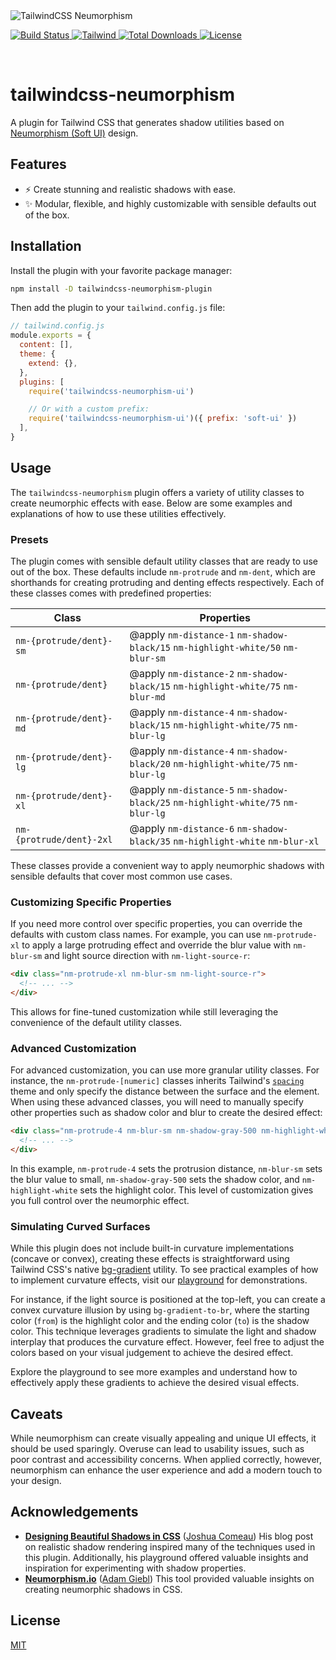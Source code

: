 

<Meta title="Introduction" />

<img src={Thumbnail} alt="TailwindCSS Neumorphism" class="rounded-lg" />

<p class="flex gap-2">
  <a href="https://github.com/junwen-k/tailwindcss-neumorphism-ui/actions">
    <img
      src="https://img.shields.io/github/actions/workflow/status/junwen-k/tailwindcss-neumorphism-ui/ci.yml?branch=main"
      alt="Build Status"
    />
  </a>
  <a href="https://tailwindcss.com/">
    <img
      alt="Tailwind"
      src="https://img.shields.io/badge/tailwindcss-v3.0+-0F172A?logo=tailwindcss&style=flat&labelColor=38bdf8&logoColor=ffffff"
    />
  </a>
  <a href="https://www.npmjs.com/package/tailwindcss-neumorphism-ui">
    <img src="https://img.shields.io/npm/dm/tailwindcss-neumorphism-ui" alt="Total Downloads" />
  </a>
  <a href="https://github.com/junwen-k/tailwindcss-neumorphism-ui/blob/master/LICENSE">
    <img
      src="https://img.shields.io/github/license/junwen-k/tailwindcss-neumorphism-ui"
      alt="License"
    />
  </a>
</p>

<br />

# tailwindcss-neumorphism

A plugin for Tailwind CSS that generates shadow utilities based on [Neumorphism (Soft UI)](https://en.wikipedia.org/wiki/Neumorphism) design.

## Features

- ⚡ Create stunning and realistic shadows with ease.
- ✨ Modular, flexible, and highly customizable with sensible defaults out of the box.

## Installation

Install the plugin with your favorite package manager:

```sh
npm install -D tailwindcss-neumorphism-plugin
```

Then add the plugin to your `tailwind.config.js` file:

```js
// tailwind.config.js
module.exports = {
  content: [],
  theme: {
    extend: {},
  },
  plugins: [
    require('tailwindcss-neumorphism-ui')

    // Or with a custom prefix:
    require('tailwindcss-neumorphism-ui')({ prefix: 'soft-ui' })
  ],
}
```

## Usage

The `tailwindcss-neumorphism` plugin offers a variety of utility classes to create neumorphic effects with ease. Below are some examples and explanations of how to use these utilities effectively.

### Presets

The plugin comes with sensible default utility classes that are ready to use out of the box. These defaults include `nm-protrude` and `nm-dent`, which are shorthands for creating protruding and denting effects respectively. Each of these classes comes with predefined properties:

| Class                    | Properties                                                                       |
| ------------------------ | -------------------------------------------------------------------------------- |
| `nm-{protrude/dent}-sm`  | @apply `nm-distance-1` `nm-shadow-black/15` `nm-highlight-white/50` `nm-blur-sm` |
| `nm-{protrude/dent}`     | @apply `nm-distance-2` `nm-shadow-black/15` `nm-highlight-white/75` `nm-blur-md` |
| `nm-{protrude/dent}-md`  | @apply `nm-distance-4` `nm-shadow-black/15` `nm-highlight-white/75` `nm-blur-lg` |
| `nm-{protrude/dent}-lg`  | @apply `nm-distance-4` `nm-shadow-black/20` `nm-highlight-white/75` `nm-blur-lg` |
| `nm-{protrude/dent}-xl`  | @apply `nm-distance-5` `nm-shadow-black/25` `nm-highlight-white/75` `nm-blur-lg` |
| `nm-{protrude/dent}-2xl` | @apply `nm-distance-6` `nm-shadow-black/35` `nm-highlight-white` `nm-blur-xl`    |

These classes provide a convenient way to apply neumorphic shadows with sensible defaults that cover most common use cases.

### Customizing Specific Properties

If you need more control over specific properties, you can override the defaults with custom class names. For example, you can use `nm-protrude-xl` to apply a large protruding effect and override the blur value with `nm-blur-sm` and light source direction with `nm-light-source-r`:

```html
<div class="nm-protrude-xl nm-blur-sm nm-light-source-r">
  <!-- ... -->
</div>
```

This allows for fine-tuned customization while still leveraging the convenience of the default utility classes.

### Advanced Customization

For advanced customization, you can use more granular utility classes. For instance, the `nm-protrude-[numeric]` classes inherits Tailwind's [`spacing`](https://tailwindcss.com/docs/customizing-spacing) theme and only specify the distance between the surface and the element. When using these advanced classes, you will need to manually specify other properties such as shadow color and blur to create the desired effect:

```html
<div class="nm-protrude-4 nm-blur-sm nm-shadow-gray-500 nm-highlight-white">
  <!-- ... -->
</div>
```

In this example, `nm-protrude-4` sets the protrusion distance, `nm-blur-sm` sets the blur value to small, `nm-shadow-gray-500` sets the shadow color, and `nm-highlight-white` sets the highlight color. This level of customization gives you full control over the neumorphic effect.

### Simulating Curved Surfaces

While this plugin does not include built-in curvature implementations (concave or convex), creating these effects is straightforward using Tailwind CSS's native [bg-gradient](https://tailwindcss.com/docs/background-image) utility. To see practical examples of how to implement curvature effects, visit our [playground](?path=/docs/playground--docs) for demonstrations.

For instance, if the light source is positioned at the top-left, you can create a convex curvature illusion by using `bg-gradient-to-br`, where the starting color (`from`) is the highlight color and the ending color (`to`) is the shadow color. This technique leverages gradients to simulate the light and shadow interplay that produces the curvature effect. However, feel free to adjust the colors based on your visual judgement to achieve the desired effect.

Explore the playground to see more examples and understand how to effectively apply these gradients to achieve the desired visual effects.

## Caveats

While neumorphism can create visually appealing and unique UI effects, it should be used sparingly. Overuse can lead to usability issues, such as poor contrast and accessibility concerns. When applied correctly, however, neumorphism can enhance the user experience and add a modern touch to your design.

## Acknowledgements

- [**Designing Beautiful Shadows in CSS**](https://www.joshwcomeau.com/css/designing-shadows/) ([Joshua Comeau](https://www.joshwcomeau.com))
  His blog post on realistic shadow rendering inspired many of the techniques used in this plugin. Additionally, his playground offered valuable insights and inspiration for experimenting with shadow properties.
- [**Neumorphism.io**](https://neumorphism.io/) ([Adam Giebl](https://github.com/adamgiebl))
  This tool provided valuable insights on creating neumorphic shadows in CSS.

## License

[MIT](https://github.com/junwen-k/tailwindcss-neumorphism-ui/blob/main/LICENSE)
